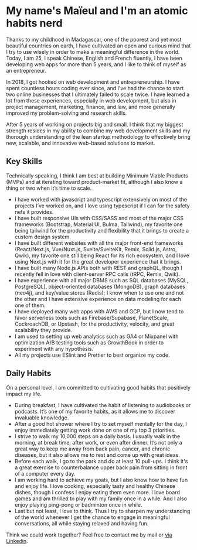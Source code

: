 
# My name's Maïeul and I'm an atomic habits nerd

Thanks to my childhood in Madagascar, one of the poorest and yet most beautiful countries on earth, I have cultivated an open and curious mind that I try to use wisely in order to make a meaningful difference in the world. Today, I am 25, I speak Chinese, English and French fluently, I have been developing web apps for more than 5 years, and I like to think of myself as an entrepreneur.

In 2018, I got hooked on web development and entrepreneurship. I have spent countless hours coding ever since, and I’ve had the chance to start two online businesses that I ultimately failed to scale twice. I have learned a lot from these experiences, especially in web development, but also in project management, marketing, finance, and law, and more generally improved my problem-solving and research skills.

After 5 years of working on projects big and small, I think that my biggest strength resides in my ability to combine my web development skills and my thorough understanding of the lean startup methodology to effectively bring new, scalable, and innovative web-based solutions to market.

## Key Skills

Technically speaking, I think I am best at building Minimum Viable Products (MVPs) and at iterating toward product-market fit, although I also know a thing or two when it’s time to scale.

- I have worked with javascript and typescript extensively on most of the projects I’ve worked on, and I love using typescript if I can for the safety nets it provides.
- I have built responsive UIs with CSS/SASS and most of the major CSS frameworks (Bootstrap, Material UI, Bulma, Tailwind), my favorite one being tailwind for the productivity and flexibility that it brings to create a custom design system.
- I have built different websites with all the major front-end frameworks (React/Next.js, Vue/Nuxt.js, Svelte/SvelteKit, Remix, Solid.js, Astro, Qwik), my favorite one still being React for its rich ecosystem, and I love using Next.js with it for the great developer experience that it brings.
- I have built many Node.js APIs both with REST and graphQL, though I recently fell in love with client-server RPC calls (tRPC, Remix, Qwik).
- I have experience with all major DBMS such as SQL databases (MySQL, PostgreSQL), object-oriented databases (MongoDB), graph databases (neo4j), and key/value stores (Redis); I know when to use one and not the other and I have extensive experience on data modeling for each one of them.
- I have deployed many web apps with AWS and GCP, but I now tend to favor serverless tools such as Firebase/Supabase, PlanetScale, CockroachDB, or Upstash, for the productivity, velocity, and great scalability they provide.
- I am used to setting up web analytics such as GA4 or Mixpanel with optimization A/B testing tools such as GrowthBook in order to experiment with any hypothesis.
- All my projects use ESlint and Prettier to best organize my code.

## Daily Habits

On a personal level, I am committed to cultivating good habits that positively impact my life.

- During breakfast, I have cultivated the habit of listening to audiobooks or podcasts. It’s one of my favorite habits, as it allows me to discover invaluable knowledge.
- After a good hot shower where I try to set myself mentally for the day, I enjoy immediately getting work done on one of my top 3 priorities.
- I strive to walk my 10,000 steps on a daily basis. I usually walk in the morning, at break time, after work, or even after dinner. It’s not only a great way to keep me away from back pain, cancer, and chronic diseases, but it also allows me to rest and come up with great ideas.
- Before each walk, I go to the park and do at least 10 pull-ups. I think it's a great exercise to counterbalance upper back pain from sitting in front of a computer every day.
- I am working hard to achieve my goals, but I also know how to have fun and enjoy life. I love cooking, especially tasty and healthy Chinese dishes, though I confess I enjoy eating them even more. I love board games and am thrilled to play with my family once in a while. And I also enjoy playing ping-pong or badminton once in while.
- Last but not least, I love to think. Thus I try to sharpen my understanding of the world whenever I get the chance to engage in meaningful conversations, all while staying relaxed and having fun.

Think we could work together? Feel free to contact me <EmailLink className="text-red-400 underline inline cursor-pointer">by mail</EmailLink> or [via Linkedin](https://www.linkedin.com/in/maieul-c-087655138/).
